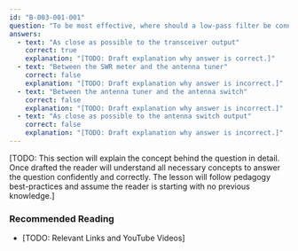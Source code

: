 ```yaml
---
id: "B-003-001-001"
question: "To be most effective, where should a low-pass filter be connected in an HF station without an external power amplifier?"
answers:
  - text: "As close as possible to the transceiver output"
    correct: true
    explanation: "[TODO: Draft explanation why answer is correct.]"
  - text: "Between the SWR meter and the antenna tuner"
    correct: false
    explanation: "[TODO: Draft explanation why answer is incorrect.]"
  - text: "Between the antenna tuner and the antenna switch"
    correct: false
    explanation: "[TODO: Draft explanation why answer is incorrect.]"
  - text: "As close as possible to the antenna switch output"
    correct: false
    explanation: "[TODO: Draft explanation why answer is incorrect.]"
---
```


[TODO: This section will explain the concept behind the question in detail. Once drafted the reader will understand all necessary concepts to answer the question confidently and correctly. The lesson will follow pedagogy best-practices and assume the reader is starting with no previous knowledge.]

### Recommended Reading

- [TODO: Relevant Links and YouTube Videos]
